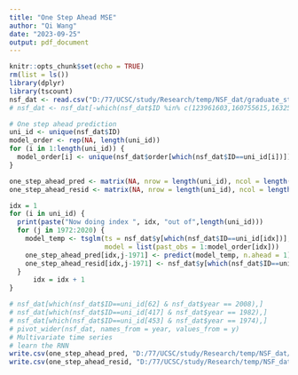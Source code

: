 ```yaml
---
title: "One Step Ahead MSE"
author: "Qi Wang"
date: "2023-09-25"
output: pdf_document
---
```


```r
knitr::opts_chunk$set(echo = TRUE)
rm(list = ls())
library(dplyr)
library(tscount)
nsf_dat <- read.csv("D:/77/UCSC/study/Research/temp/NSF_dat/graduate_students_final.csv", header = TRUE)
# nsf_dat <- nsf_dat[-which(nsf_dat$ID %in% c(123961603,160755615,163259611,163259613)),]
```


```r
# One step ahead prediction
uni_id <- unique(nsf_dat$ID)
model_order <- rep(NA, length(uni_id))
for (i in 1:length(uni_id)) {
  model_order[i] <- unique(nsf_dat$order[which(nsf_dat$ID==uni_id[i])])
}

one_step_ahead_pred <- matrix(NA, nrow = length(uni_id), ncol = length(1972:2020))
one_step_ahead_resid <- matrix(NA, nrow = length(uni_id), ncol = length(1972:2020))

idx = 1
for (i in uni_id) {
  print(paste("Now doing index ", idx, "out of",length(uni_id)))
  for (j in 1972:2020) {
    model_temp <- tsglm(ts = nsf_dat$y[which(nsf_dat$ID==uni_id[idx])], link = "log", distr = "poisson",
                        model = list(past_obs = 1:model_order[idx]))
    one_step_ahead_pred[idx,j-1971] <- predict(model_temp, n.ahead = 1)$pred
    one_step_ahead_resid[idx,j-1971] <- nsf_dat$y[which(nsf_dat$ID==uni_id[idx] & nsf_dat$year == j+1)] - one_step_ahead_pred[idx,j-1971]
  }
      idx = idx + 1
}

# nsf_dat[which(nsf_dat$ID==uni_id[62] & nsf_dat$year == 2008),]
# nsf_dat[which(nsf_dat$ID==uni_id[417] & nsf_dat$year == 1982),]
# nsf_dat[which(nsf_dat$ID==uni_id[453] & nsf_dat$year == 1974),]
# pivot_wider(nsf_dat, names_from = year, values_from = y)
# Multivariate time series
# learn the RNN
write.csv(one_step_ahead_pred, "D:/77/UCSC/study/Research/temp/NSF_dat/one_step_ahead_pred.csv")
write.csv(one_step_ahead_resid, "D:/77/UCSC/study/Research/temp/NSF_dat/one_step_ahead_res.csv")
```


